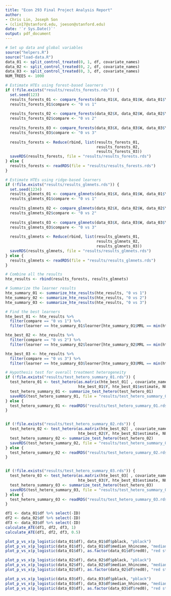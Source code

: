 ```yaml
---
title: "Econ 293 Final Project Analysis Report"
author: 
- Chris Lin, Joseph Son
- (clin17@stanford.edu, joeson@stanford.edu)
date: '`r Sys.Date()`'
output: pdf_document
---
```



```r
# Set up data and global variables
source("helpers.R")
source("load-data.R")
data_01 <- split_control_treated(0, 1, df, covariate_names)
data_02 <- split_control_treated(0, 2, df, covariate_names)
data_03 <- split_control_treated(0, 3, df, covariate_names)
NUM_TREES <- 1000
```

```r
# Estimate HTEs using forest-based learners
if (!file.exists("results/results_forests.rds")) {
  set.seed(123)
  results_forests_01 <- compare_forests(data_01$X, data_01$W, data_01$Y, data_01$ID, NUM_TREES)
  results_forests_01$compare <- "0 vs 1"
  
  results_forests_02 <- compare_forests(data_02$X, data_02$W, data_02$Y, data_02$ID, NUM_TREES)
  results_forests_02$compare <- "0 vs 2"
  
  results_forests_03 <- compare_forests(data_03$X, data_03$W, data_03$Y, data_03$ID, NUM_TREES)
  results_forests_03$compare <- "0 vs 3"
  
  results_forests <- Reduce(rbind, list(results_forests_01, 
                                        results_forests_02, 
                                        results_forests_03))
  saveRDS(results_forests, file = "results/results_forests.rds")
} else {
  results_forests <- readRDS(file = "results/results_forests.rds")
}
```

```r
# Estimate HTEs using ridge-based learners
if (!file.exists("results/results_glmnets.rds")) {
  set.seed(1234)
  results_glmnets_01 <- compare_glmnets(data_01$X, data_01$W, data_01$Y, data_01$ID, 10, 0, NUM_TREES)
  results_glmnets_01$compare <- "0 vs 1"
  
  results_glmnets_02 <- compare_glmnets(data_02$X, data_02$W, data_02$Y, data_02$ID, 10, 0, NUM_TREES)
  results_glmnets_02$compare <- "0 vs 2"
  
  results_glmnets_03 <- compare_glmnets(data_03$X, data_03$W, data_03$Y, data_03$ID, 10, 0, NUM_TREES)
  results_glmnets_03$compare <- "0 vs 3"
  
  results_glmnets <- Reduce(rbind, list(results_glmnets_01, 
                                        results_glmnets_02, 
                                        results_glmnets_03))
  saveRDS(results_glmnets, file = "results/results_glmnets.rds")
} else {
  results_glmnets <- readRDS(file = "results/results_glmnets.rds")
}
```

```r
# Combine all the results
hte_results <- rbind(results_forests, results_glmnets)

# Summarize the learner results
hte_summary_01 <- summarize_hte_results(hte_results, "0 vs 1")
hte_summary_02 <- summarize_hte_results(hte_results, "0 vs 2")
hte_summary_03 <- summarize_hte_results(hte_results, "0 vs 3")

# Find the best learners
hte_best_01 <- hte_results %>% 
  filter(compare == "0 vs 1") %>% 
  filter(learner == hte_summary_01$learner[hte_summary_01$MRL == min(hte_summary_01$MRL)])

hte_best_02 <- hte_results %>% 
  filter(compare == "0 vs 2") %>% 
  filter(learner == hte_summary_02$learner[hte_summary_02$MRL == min(hte_summary_02$MRL)])

hte_best_03 <- hte_results %>% 
  filter(compare == "0 vs 3") %>%
  filter(learner == hte_summary_03$learner[hte_summary_03$MRL == min(hte_summary_03$MRL)])
```

```r
# Hypothesis test for overall treatment heterogeneity
if (!file.exists("results/test_hetero_summary_01.rds")) {
  test_hetero_01 <- test_hetero(as.matrix(hte_best_01[ , covariate_names]), hte_best_01$W, 
                                hte_best_01$Y, hte_best_01$estimate, NUM_TREES)
  test_hetero_summary_01 <- summarize_test_hetero(test_hetero_01)
  saveRDS(test_hetero_summary_01, file = "results/test_hetero_summary_01.rds")
} else {
  test_hetero_summary_01 <- readRDS("results/test_hetero_summary_01.rds")
}


if (!file.exists("results/test_hetero_summary_02.rds")) {
  test_hetero_02 <- test_hetero(as.matrix(hte_best_02[ , covariate_names]), hte_best_02$W, 
                                hte_best_02$Y, hte_best_02$estimate, NUM_TREES)
  test_hetero_summary_02 <- summarize_test_hetero(test_hetero_02)
  saveRDS(test_hetero_summary_02, file = "results/test_hetero_summary_02.rds")
} else {
  test_hetero_summary_02 <- readRDS("results/test_hetero_summary_02.rds")
}


if (!file.exists("results/test_hetero_summary_03.rds")) {
  test_hetero_03 <- test_hetero(as.matrix(hte_best_03[ , covariate_names]), hte_best_03$W, 
                                hte_best_03$Y, hte_best_03$estimate, NUM_TREES)
  test_hetero_summary_03 <- summarize_test_hetero(test_hetero_03)
  saveRDS(test_hetero_summary_03, file = "results/test_hetero_summary_03.rds")
} else {
  test_hetero_summary_03 <- readRDS("results/test_hetero_summary_03.rds")
}
```

```r
df1 <- data_01$df %>% select(-ID)
df2 <- data_02$df %>% select(-ID)
df3 <- data_03$df %>% select(-ID)
calculate_ATE(df1, df2, df3, 1)
calculate_ATE(df1, df2, df3, 0.5)
```

```r
plot_p_vs_x(p_logistic(data_01$df), data_01$df$pblack, "pblack")
plot_p_vs_x(p_logistic(data_01$df), data_01$df$median_hhincome, "median_hhincome")
plot_p_vs_x(p_logistic(data_01$df), as.factor(data_01$df$red0), "red state")

plot_p_vs_x(p_logistic(data_02$df), data_02$df$pblack, "pblack")
plot_p_vs_x(p_logistic(data_02$df), data_02$df$median_hhincome, "median_hhincome")
plot_p_vs_x(p_logistic(data_02$df), as.factor(data_02$df$red0), "red state")

plot_p_vs_x(p_logistic(data_03$df), data_03$df$pblack, "pblack")
plot_p_vs_x(p_logistic(data_03$df), data_03$df$median_hhincome, "median_hhincome")
plot_p_vs_x(p_logistic(data_03$df), as.factor(data_03$df$red0), "red state")
```